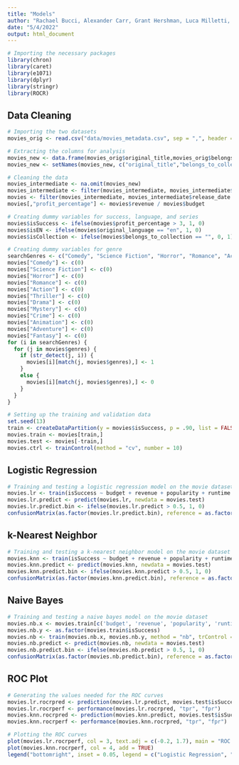 ---
title: "Models"
author: "Rachael Bucci, Alexander Carr, Grant Hershman, Luca Milletti, Emma Mirabelli"
date: "5/4/2022"
output: html_document
---

```{r, warning = FALSE, echo = FALSE, message = FALSE}
# Importing the necessary packages
library(chron)
library(caret)
library(e1071)
library(dplyr)
library(stringr)
library(ROCR)
```

## Data Cleaning

```{r, warning = FALSE}
# Importing the two datasets
movies_orig <- read.csv("data/movies_metadata.csv", sep = ",", header = T)

# Extracting the columns for analysis
movies_new <- data.frame(movies_orig$original_title,movies_orig$belongs_to_collection,as.numeric(movies_orig$budget), as.numeric(movies_orig$revenue), as.numeric(movies_orig$popularity), movies_orig$original_language, movies_orig$runtime, as.Date(chron(movies_orig$release_date)), movies_orig$genres)
movies_new <- setNames(movies_new, c("original_title","belongs_to_collection","budget","revenue","popularity","original_language","runtime","release_date","genres"))

# Cleaning the data
movies_intermediate <- na.omit(movies_new)
movies_intermediate <- filter(movies_intermediate, movies_intermediate$revenue > 0 & movies_intermediate$budget > 0)
movies <- filter(movies_intermediate, movies_intermediate$release_date >= as.Date("1950-01-01", format = "%Y-%m-%d"))
movies[,"profit_percentage"] <- movies$revenue / movies$budget

# Creating dummy variables for success, language, and series
movies$isSuccess <- ifelse(movies$profit_percentage > 3, 1, 0)
movies$isEN <- ifelse(movies$original_language == "en", 1, 0)
movies$isCollection <- ifelse(movies$belongs_to_collection == "", 0, 1)

# Creating dummy variables for genre
searchGenres <- c("Comedy", "Science Fiction", "Horror", "Romance", "Action", "Thriller", "Drama", "Mystery", "Crime", "Animation", "Adventure", "Fantasy")
movies["Comedy"] <- c(0)
movies["Science Fiction"] <- c(0)
movies["Horror"] <- c(0)
movies["Romance"] <- c(0)
movies["Action"] <- c(0)
movies["Thriller"] <- c(0)
movies["Drama"] <- c(0)
movies["Mystery"] <- c(0)
movies["Crime"] <- c(0)
movies["Animation"] <- c(0)
movies["Adventure"] <- c(0)
movies["Fantasy"] <- c(0)
for (i in searchGenres) {
  for (j in movies$genres) {
    if (str_detect(j, i)) {
      movies[i][match(j, movies$genres),] <- 1
    }
    else {
      movies[i][match(j, movies$genres),] <- 0
    }
  }
}

# Setting up the training and validation data
set.seed(13)
train <- createDataPartition(y = movies$isSuccess, p = .90, list = FALSE)
movies.train <- movies[train,]
movies.test <- movies[-train,]
movies.ctrl <- trainControl(method = "cv", number = 10)
```

## Logistic Regression

```{r, warning = FALSE}
# Training and testing a logistic regression model on the movie dataset
movies.lr <- train(isSuccess ~ budget + revenue + popularity + runtime + isEN + isCollection + Comedy + `Science Fiction` + Horror + Romance + Action + Thriller + Drama + Mystery + Crime + Animation + Adventure + Fantasy, data = movies.train, method = "glm", trControl = movies.ctrl)
movies.lr.predict <- predict(movies.lr, newdata = movies.test)
movies.lr.predict.bin <- ifelse(movies.lr.predict > 0.5, 1, 0)
confusionMatrix(as.factor(movies.lr.predict.bin), reference = as.factor(movies.test$isSuccess))
```

## k-Nearest Neighbor

```{r, warning = FALSE}
# Training and testing a k-nearest neighbor model on the movie dataset
movies.knn <- train(isSuccess ~ budget + revenue + popularity + runtime + isEN + isCollection + Comedy + `Science Fiction` + Horror + Romance + Action + Thriller + Drama + Mystery + Crime + Animation + Adventure + Fantasy, data = movies.train, method = "knn", trControl = movies.ctrl)
movies.knn.predict <- predict(movies.knn, newdata = movies.test)
movies.knn.predict.bin <- ifelse(movies.knn.predict > 0.5, 1, 0)
confusionMatrix(as.factor(movies.knn.predict.bin), reference = as.factor(movies.test$isSuccess))
```

## Naive Bayes

```{r}
# Training and testing a naive bayes model on the movie dataset
movies.nb.x <- movies.train[c('budget', 'revenue', 'popularity', 'runtime', 'isEN', 'isCollection', 'Comedy', 'Science Fiction', 'Horror', 'Romance', 'Action', 'Thriller', 'Drama', 'Mystery', 'Crime', 'Animation', 'Adventure', 'Fantasy')]
movies.nb.y <- as.factor(movies.train$isSuccess)
movies.nb <- train(movies.nb.x, movies.nb.y, method = "nb", trControl = movies.ctrl)
movies.nb.predict <- predict(movies.nb, newdata = movies.test)
movies.nb.predict.bin <- ifelse(movies.nb.predict > 0.5, 1, 0)
confusionMatrix(as.factor(movies.nb.predict.bin), reference = as.factor(movies.test$isSuccess))
```

## ROC Plot

```{r}
# Generating the values needed for the ROC curves
movies.lr.rocrpred <- prediction(movies.lr.predict, movies.test$isSuccess)
movies.lr.rocrperf <- performance(movies.lr.rocrpred, "tpr", "fpr")
movies.knn.rocrpred <- prediction(movies.knn.predict, movies.test$isSuccess)
movies.knn.rocrperf <- performance(movies.knn.rocrpred, "tpr", "fpr")

# Plotting the ROC curves
plot(movies.lr.rocrperf, col = 3, text.adj = c(-0.2, 1.7), main = "ROC Curve")
plot(movies.knn.rocrperf, col = 4, add = TRUE)
legend("bottomright", inset = 0.05, legend = c("Logistic Regression", "k-Nearest Neighbor"), lty = c(1, 1), col = c(3, 4))
```
